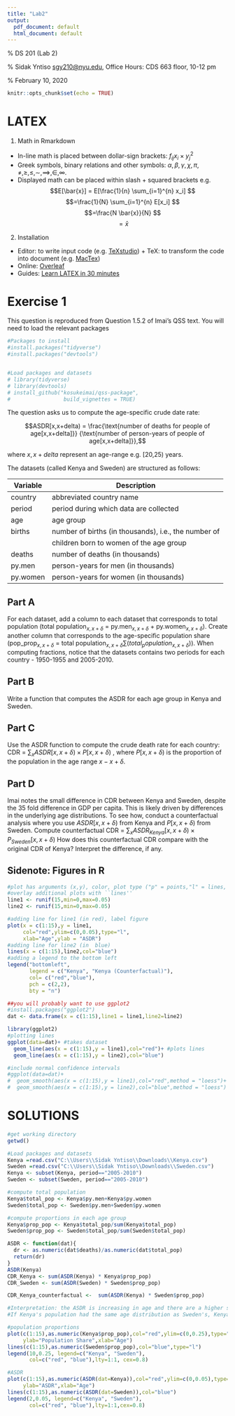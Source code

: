 ```yaml
---
title: "Lab2"
output:
  pdf_document: default
  html_document: default
---
```


% DS 201 (Lab 2) 

% Sidak Yntiso <sgy210@nyu.edu>, Office Hours: CDS 663 floor, 10-12 pm

% February 10, 2020


```r
knitr::opts_chunk$set(echo = TRUE)
```


# LATEX
1. Math in Rmarkdown
+ In-line math is placed between dollar-sign brackets: $f_{ij} x_{i} \times y_{j}^2$
+ Greek symbols, binary relations and other symbols: $\alpha, \beta, \gamma, \chi, \pi, \neq, \geq, \leq, \sim, \implies,\in, \infty.$
+ Displayed math can be placed within slash + squared brackets e.g. 
$$E[\bar{x}] = E[\frac{1}{n} \sum_{i=1}^{n} x_i] $$
$$=\frac{1}{N} \sum_{i=1}^{n} E[x_i] $$
$$=\frac{N \bar{x}}{N} $$
$$= \bar{x} $$


2. Installation
+ Editor: to write input code (e.g. [TeXstudio](https://www.texstudio.org/)) + TeX: to transform the code into document (e.g. [MacTex](http://www.tug.org/mactex/))
+ Online: [Overleaf](https://www.overleaf.com/)
+ Guides: [Learn LATEX in 30 minutes](https://www.overleaf.com/learn/latex/Learn_LaTeX_in_30_minutes/)




# Exercise 1
This question is reproduced from Question 1.5.2 of Imai's QSS text. You will need to load the relevant packages

```r
#Packages to install
#install.packages("tidyverse")
#install.packages("devtools")


#Load packages and datasets
# library(tidyverse)
# library(devtools)
# install_github("kosukeimai/qss-package",
#                 build_vignettes = TRUE)
```



The question asks us to compute the age-specific crude date rate:

$$ASDR[x,x+delta) = 
\frac{\text{number of deaths for people of age[x,x+delta]}}
{\text{number of person-years of people of age[x,x+delta]}},$$

where $x,x+delta$ represent an age-range e.g. [20,25) years.

The datasets (called Kenya and Sweden) are structured as follows:

|Variable|Description|
|-------|------|
|country |abbreviated country name|
|period |period during which data are collected|
|age |age group|
|births |number of births (in thousands), i.e., the number of
||children born to women of the age group|
|deaths |number of deaths (in thousands)|
|py.men |person-years for men (in thousands)|
|py.women |person-years for women (in thousands)|

## Part A
For each dataset, add a column to each dataset that corresponds to total population (total population$_{x,x+\delta}$ = py.men$_{x,x+\delta}$ + py.women$_{x,x+\delta}$). Create another column that corresponds to the age-specific population share (pop_prop$_{x,x+\delta}$ = total population$_{x,x+\delta} \sum(total_population_{x,x+\delta}$)). When computing fractions, notice that the datasets contains two periods  for each country - 1950-1955 and 2005-2010.

## Part B
Write a function that computes the ASDR for each age group in Kenya and Sweden.

## Part C
Use the ASDR function to compute the crude death rate for each country: CDR = $\sum_{x} ASDR[x,x+\delta) \times P[x,x+\delta)$ , where $P[x,x+\delta)$ is the proportion of the population in the age range $x  - x + \delta$. 

## Part D
Imai notes the small difference in CDR between Kenya and Sweden, despite the 35 fold difference in GDP per capita. This is likely driven by differences in the underlying age distributions. To see how, conduct a counterfactual analysis where you use $ASDR[x,x+\delta)$ from Kenya and $P[x,x+\delta)$ from Sweden. Compute counterfactual CDR = $\sum_{x} ASDR_{Kenya}[x,x+\delta) \times P_{Sweden}[x,x+\delta)$ How does this counterfactual CDR compare with the original CDR of Kenya? Interpret the difference, if any. 



## Sidenote: Figures in R

```r
#plot has arguments (x,y), color, plot type ("p" = points,"l" = lines, "h" = "histogram", etc)
#overlay additional plots with ``lines''
line1 <- runif(15,min=0,max=0.05)
line2 <- runif(15,min=0,max=0.05)

#adding line for line1 (in red), label figure
plot(x = c(1:15),y = line1,
     col="red",ylim=c(0,0.05),type="l",
     xlab="Age",ylab = "ASDR")
#adding line for line2 (in  blue)
lines(x = c(1:15),line2,col="blue")
#adding a legend to the bottom left
legend("bottomleft",
       legend = c("Kenya", "Kenya (Counterfactual)"),
       col= c("red","blue"),
       pch = c(2,2),
       bty = "n")

##you will probably want to use ggplot2
#install.packages("ggplot2")
dat <- data.frame(x = c(1:15),line1 = line1,line2=line2)

library(ggplot2)
#plotting lines
ggplot(data=dat)+ #takes dataset
  geom_line(aes(x = c(1:15),y = line1),col="red")+ #plots lines
  geom_line(aes(x = c(1:15),y = line2),col="blue")

#include normal confidence intervals
#ggplot(data=dat)+
#  geom_smooth(aes(x = c(1:15),y = line1),col="red",method = "loess")+
#  geom_smooth(aes(x = c(1:15),y = line2),col="blue",method = "loess")

```

# SOLUTIONS

```r
#get working directory
getwd()

#Load packages and datasets
Kenya =read.csv("C:\\Users\\Sidak Yntiso\\Downloads\\Kenya.csv")
Sweden =read.csv("C:\\Users\\Sidak Yntiso\\Downloads\\Sweden.csv")
Kenya <- subset(Kenya, period=="2005-2010")
Sweden <- subset(Sweden, period=="2005-2010")

#compute total population
Kenya$total_pop <- Kenya$py.men+Kenya$py.women
Sweden$total_pop <- Sweden$py.men+Sweden$py.women

#compute proportions in each age group
Kenya$prop_pop <- Kenya$total_pop/sum(Kenya$total_pop)
Sweden$prop_pop <- Sweden$total_pop/sum(Sweden$total_pop)

ASDR <- function(dat){
  dr <- as.numeric(dat$deaths)/as.numeric(dat$total_pop)
  return(dr)
}
ASDR(Kenya)
CDR_Kenya <- sum(ASDR(Kenya) * Kenya$prop_pop)
CDR_Sweden <- sum(ASDR(Sweden) * Sweden$prop_pop)

CDR_Kenya_counterfactual <-  sum(ASDR(Kenya) * Sweden$prop_pop)

#Interpretation: the ASDR is increasing in age and there are a higher share of older people in Sweden.
#If Kenya's population had the same age distribution as Sweden's, Kenya's CDR would be 2.3X

#population proportions
plot(c(1:15),as.numeric(Kenya$prop_pop),col="red",ylim=c(0,0.25),type="l",
     ylab="Population Share",xlab="Age")
lines(c(1:15),as.numeric(Sweden$prop_pop),col="blue",type="l")
legend(10,0.25, legend=c("Kenya", "Sweden"),
       col=c("red", "blue"),lty=1:1, cex=0.8)

#ASDR
plot(c(1:15),as.numeric(ASDR(dat=Kenya)),col="red",ylim=c(0,0.05),type="l",
     ylab="ASDR",xlab="Age")
lines(c(1:15),as.numeric(ASDR(dat=Sweden)),col="blue")
legend(2,0.05, legend=c("Kenya", "Sweden"),
       col=c("red", "blue"),lty=1:1,cex=0.8)
```
